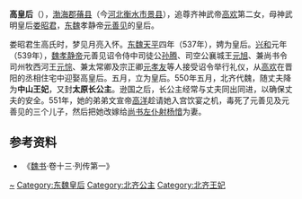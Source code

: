 {{東亞女性歷史人物
| 名稱=太原长公主<br>（孝靜皇后高氏）
| 身份=東魏皇后→中山王妃→開封王妃<br>（王妃時期亦為[[北齐|北齐]]公主）
| 畫像=
| 說明=
| 姓=高
| 名=
| 封爵=[[公主|公主]]
| 位號=
| 封號=太原长公主
| 出生年=
| 逝世年=
| 諡號=
| 墳墓=
| 父親=北齊神武皇帝[[高欢|高欢]]（追封）
| 同胞兄弟=北齊文襄皇帝[[高澄|高澄]]（追封）<br>北齊文宣皇帝[[北齐文宣帝|高洋]]<br>北齊孝昭皇帝[[高演|高演]]<br>北齊武成皇帝[[高湛|高湛]]
| 同胞姊妹=[[永熙皇后|永熙皇后]]高氏
| 母親=武明皇后[[娄昭君|娄昭君]]（追封）
| 夫=東魏孝靜皇帝[[元善見|元善見]]<br>北齊開封王[[杨愔|杨愔]]
|}}
'''高皇后'''（{{bd|6世纪||？|catIdx=G}}），[[渤海郡|渤海郡]][[蓨县|蓨县]]（今[[河北|河北]][[衡水市|衡水市]][[景县|景县]]），追尊齐神武帝[[高欢|高欢]]第二女，母神武明皇后[[娄昭君|娄昭君]]，[[东魏|东魏]]孝静帝[[元善见|元善见]]的皇后。

娄昭君生高氏时，梦见月亮入怀。[[东魏|东魏]][[天平_(东魏)|天平]]四年（537年），娉为皇后。[[兴和_(年号)|兴和]]元年（539年），[[魏孝静帝|魏孝静帝]]元善见诏令侍中司徒公[[孙腾|孙腾]]、司空公襄城王[[元旭|元旭]]、兼尚书令司州牧西河王[[元悰|元悰]]、兼太常卿及宗正卿[[元孝友|元孝友]]等人接受诏令举行礼仪，从[[高欢|高欢]]在晋阳的丞相住宅中迎娶高皇后。五月，立为皇后。550年五月，北齐代魏，随丈夫降为'''中山王妃'''，又封'''太原长公主'''。逊国之后，长公主经常与丈夫同出同进，以确保丈夫的安全。551年，她的弟弟文宣帝[[高洋|高洋]]趁请她入宫饮宴之机，毒死了元善见及元善见的三个儿子，然后把她改嫁给[[尚书左仆射|尚书左仆射]][[杨愔|杨愔]]为妻。

== 参考资料 ==
*《[[魏书|魏书]]·卷十三·列传第一》

{{start box}}
{{s-before|[[:category:北魏皇后|北魏皇后]][[高皇后_(北魏孝武帝)|高皇后]]}}
{{s-title|[[:category:东魏皇后|东魏皇后]]|539年—550年}}
{{s-after|[[:category:北齐皇后|北齐皇后]][[李祖娥|李祖娥]]}}
{{end box}}
{{北魏皇后}}

{{DEFAULTSORT:G}}
[[Category:渤海高氏|~]]
[[Category:东魏皇后|Category:东魏皇后]]
[[Category:北齐公主|Category:北齐公主]]
[[Category:北齐王妃|Category:北齐王妃]]